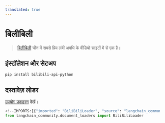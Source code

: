 ```yaml
---
translated: true
---
```


# बिलीबिली

>[बिलीबिली](https://www.bilibili.tv/) चीन में सबसे प्रिय लंबी अवधि के वीडियो साइटों में से एक है।

## इंस्टॉलेशन और सेटअप

```bash
pip install bilibili-api-python
```

## दस्तावेज़ लोडर

[उपयोग उदाहरण](/docs/integrations/document_loaders/bilibili) देखें।

```python
<!--IMPORTS:[{"imported": "BiliBiliLoader", "source": "langchain_community.document_loaders", "docs": "https://api.python.langchain.com/en/latest/document_loaders/langchain_community.document_loaders.bilibili.BiliBiliLoader.html", "title": "BiliBili"}]-->
from langchain_community.document_loaders import BiliBiliLoader
```
